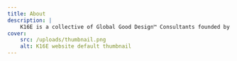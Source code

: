 ```yaml
---
title: About
description: |
    K16E is a collective of Global Good Design™ Consultants founded by Kabolobari Benakole.
cover:
    src: /uploads/thumbnail.png
    alt: K16E website default thumbnail
---
```


<Title
    title="The Big Vision"
    subtitle="About K16E"
    flipped={ true }
    swapped={ false }
/>
<BlockText tag="div">
    We want to be able to design everything, anything. As long as *our* touch can make it better, can transform it, and can improve lives, we want to design *that* thing.

    We can design a better spoon. We can design traffic—vehicular, human, even non-human. We can design sleep. We can design community...

    Because design sells *everything*! We can design *anything*.
</BlockText>
<Tiles
    title="Our Core Focus"
    tiles={['Brand', 'Copy', 'Web', 'Mobile', 'Proto']}
/>
<Richtext
    placement="spread"
    tag="div">
    Our current focus includes brand design, responsive websites, progressive web applications, mobile apps, and web application frontends (mostly for SaaS products). But as we grow, we want to attract specialists in various fields to become consultants with us, using our [principles](https://gdi.k16e.co) and tastes to design everything.
</Richtext>
<Floats
    title="What drives us"
    image={ { filename: kb, alt: 'Kabolobari Benakole', caption: 'Kabolobari Benakole, kb at Lufasi Park, Abijo where he loves to decompress.', orientation: 'profile' } }>
    Our edge and core strength have come from a unique “eye” on design possessed first by Kabolobari Benakole, kb and actively shared by every founding member.

    This keen eye, profound empathy, and a deliberate depth of study and practice of the art and science of design, of everything, have all led us to develop an in-house methodology to design anything.

    Our methodology is called Mothership, a stepwise pentagonal process that we apply to design anything, anything at all.

    *(Documentation for Mothership is in progress, and will be published on the website soon. Stay tuned!)*
</Floats>
<Richtext
    placement="spread"
    tag="div">
    As an entity, we want to improve, change, and evolve how everything is designed as long as it impacts life.
</Richtext>